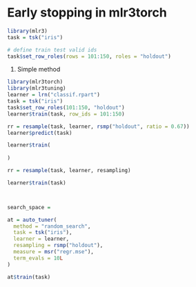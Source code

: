 # Early stopping in mlr3torch

```r
library(mlr3)
task = tsk("iris")

# define train test valid ids
task$set_row_roles(rows = 101:150, roles = "holdout")

```


1. Simple method 
```r
library(mlr3torch)
library(mlr3tuning)
learner = lrn("classif.rpart")
task = tsk("iris")
task$set_row_roles(101:150, "holdout")
learner$train(task, row_ids = 101:150)

rr = resample(task, learner, rsmp("holdout", ratio = 0.67))
learner$predict(task)

learner$train(
  
)

rr = resample(task, learner, resampling)

learner$train(task)



search_space = 

at = auto_tuner(
  method = "random_search", 
  task = tsk("iris"), 
  learner = learner, 
  resampling = rsmp("holdout"), 
  measure = msr("regr.mse"), 
  term_evals = 10L
)

at$train(task)



```


